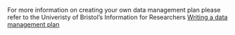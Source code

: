 

<!-- This is where you can write information on your organisation's data management and data management plan webpage and support contacts. Replace the text below with anything you like, and it will appear in relevant places in the lessons. -->

For more information on creating your own data management plan please refer to the Univeristy of Bristol's Information for Researchers [Writing a data management plan](https://www.bristol.ac.uk/staff/researchers/data/writing-a-data-management-plan/)

